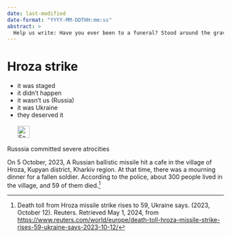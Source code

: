 ```yaml
---
date: last-modified
date-format: "YYYY-MM-DDTHH:mm:ss"
abstract: > 
  Help us write: Have you ever been to a funeral? Stood around the grave? When the rockets hit? How Russia honors the dead and kills the living. In Hroza.
---
```


# Hroza strike {#sec-denial-hroza}


::: {.callout-caution title="Myth"}
- it was staged
- it didn't happen
- it wasn't us (Russia)
- it was Ukraine
- they deserved it
[<br></br>![Search for topic in EUvsDisinfo](../all_common_img/EUvsDisinfo_400x240.jpg){height=2em}](https://euvsdisinfo.eu/disinformation-cases/?text=Bucha&sort=relevance)
:::

::: {.callout-tip title="Truth"}
Russsia committed severe atrocities
:::


On 5 October, 2023, A Russian ballistic missile hit a cafe in the village of Hroza, Kupyan district, Kharkiv region. At that time, there was a mourning dinner for a fallen soldier. According to the police, about 300 people lived in the village, and  59 of them died.[^denial-hroza-1]

[^denial-hroza-1]:  Death toll from Hroza missile strike rises to 59, Ukraine says. (2023, October 12). Reuters. Retrieved May 1, 2024, from [https://www.reuters.com/world/europe/death-toll-hroza-missile-strike-rises-59-ukraine-says-2023-10-12/](https://www.reuters.com/world/europe/death-toll-hroza-missile-strike-rises-59-ukraine-says-2023-10-12/)

